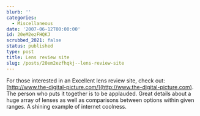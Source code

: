 ```yaml
---
blurb: ''
categories:
  - Miscellaneous
date: '2007-06-12T00:00:00'
id: 20eM2ezFHQKJ
scrubbed_2021: false
status: published
type: post
title: Lens review site
slug: /posts/20em2ezfhqkj--lens-review-site
---
```


For those interested in an Excellent lens review site, check out:
[http://www.the-digital-picture.com/](http://www.the-digital-picture.com).
The person who puts it together is to be applauded. Great details
about a huge array of lenses as well as comparisons between options
within given ranges. A shining example of internet coolness.

